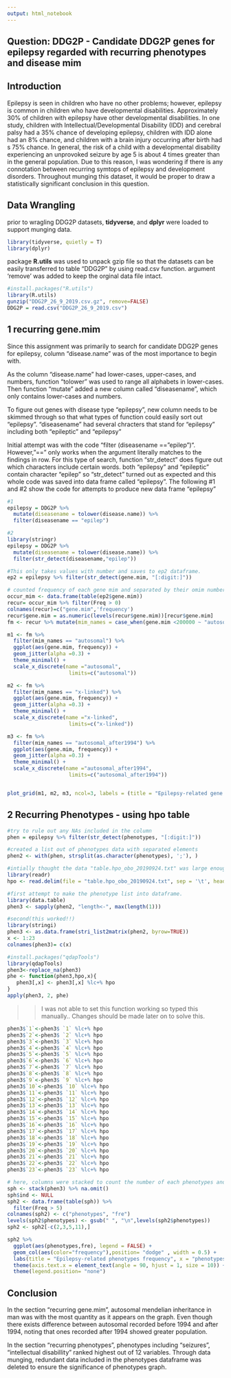 ```yaml
---
output: html_notebook
---
```

## Question: DDG2P - Candidate DDG2P genes for epilepsy regarded with recurring phenotypes and disease mim

## **Introduction**

Epilepsy is seen in children who have no other problems; however, epilepsy is common in children who have developmental disabilities. Approximately 30% of children with epilepsy have other developmental disabilities. In one study, children with Intellectual/Developmental Disability (IDD) and cerebral palsy had a 35% chance of developing epilepsy, children with IDD alone had an 8% chance, and children with a brain injury occurring after birth had s 75% chance. In general, the risk of a child with a developmental disability experiencing an unprovoked seizure by age 5 is about 4 times greater than in the general population. Due to this reason, I was wondering if there is any connotation between recurring symtops of epilepsy and development disorders. Throughout munging this dataset, it would be proper to draw a statistically significant conclusion in this question.

## **Data Wrangling**

prior to wragling DDG2P datasets, **tidyverse**, and **dplyr** were loaded to support munging data. 
```r
library(tidyverse, quietly = T)
library(dplyr)
```

package **R.utils** was used to unpack gzip file so that the datasets can be easily transferred to table "DDG2P" by using read.csv function. argument 'remove' was added to keep the orginal data file intact.
```r
#install.packages("R.utils")
library(R.utils)
gunzip("DDG2P_26_9_2019.csv.gz", remove=FALSE)
DDG2P = read.csv("DDG2P_26_9_2019.csv")
```

## **1 recurring gene.mim**

Since this assignment was primarily to search for candidate DDG2P genes for epilepsy, column "disease.name" was of the most importance to begin with.

As the column "disease.name" had lower-cases, upper-cases, and numbers, function "tolower" was used to range all alphabets in lower-cases. Then function "mutate" added a new column called "diseasename", which only contains lower-cases and numbers.

To figure out genes with disease type "epilepsy", new column needs to be skimmed through so that what types of function could easily sort out "epilepsy". "diseasename" had several chracters that stand for "epilepsy" including both "epileptic" and "epilepsy"

Initial attempt was with the code "filter (diseasename == "epilep")". However, "==" only works when the argument literally matches to the findings in row. For this type of search, function "str_detect" does figure out which characters include certain words. both "epilepsy" and "epileptic" contain character "epilep" so "str_detect" turned out as expected and this whole code was saved into data frame called "epilepsy". The following #1 and #2 show the code for attempts to produce new data frame "epilepsy"

```r
#1
epilepsy = DDG2P %>% 
  mutate(diseasename = tolower(disease.name)) %>% 
  filter(diseasename == "epilep")
```

```r
#2
library(stringr)
epilepsy = DDG2P %>%
  mutate(diseasename = tolower(disease.name)) %>% 
  filter(str_detect(diseasename,"epilep"))
```

```r
#This only takes values with number and saves to ep2 dataframe.
ep2 = epilepsy %>% filter(str_detect(gene.mim, "[:digit:]"))
```

```r
# counted frequency of each gene mim and separated by their omim number setting their names according to OMIM nomenclature.
occur_mim <- data.frame(table(ep2$gene.mim))
recur= occur_mim %>% filter(Freq > 0)
colnames(recur)=c("gene.mim",'frequency')
recur$gene.mim = as.numeric(levels(recur$gene.mim))[recur$gene.mim]
fm <- recur %>% mutate(mim_names = case_when(gene.mim <200000 ~ "autosomal", gene.mim> 300000 & gene.mim <400000 ~ "x-linked", gene.mim > 600000 ~ "autosomal_after1994"))
```

```r
m1 <- fm %>% 
  filter(mim_names == "autosomal") %>% 
  ggplot(aes(gene.mim, frequency)) +
  geom_jitter(alpha =0.3) +
  theme_minimal() + 
  scale_x_discrete(name ="autosomal", 
                    limits=c("autosomal"))

m2 <- fm %>% 
  filter(mim_names == "x-linked") %>% 
  ggplot(aes(gene.mim, frequency)) +
  geom_jitter(alpha =0.3) +
  theme_minimal() + 
  scale_x_discrete(name ="x-linked", 
                    limits=c("x-linked"))

m3 <- fm %>% 
  filter(mim_names == "autosomal_after1994") %>% 
  ggplot(aes(gene.mim, frequency)) +
  geom_jitter(alpha =0.3) +
  theme_minimal() + 
  scale_x_discrete(name ="autosomal_after1994", 
                    limits=c("autosomal_after1994"))


plot_grid(m1, m2, m3, ncol=3, labels = (title = "Epilepsy-related gene.mim frequency"))
```

## **2 Recurring Phenotypes - using hpo table**

```r
#try to rule out any NAs included in the column
phen = epilepsy %>% filter(str_detect(phenotypes, "[:digit:]"))

#created a list out of phenotypes data with separated elements
phen2 <- with(phen, strsplit(as.character(phenotypes), ';'), )

#intially thought the data "table.hpo_obo_20190924.txt" was large enough to use this readr, but then later figured out this was unnecessary. Nonetheless, kept the same code line to include the originality.
library(readr)
hpo <- read.delim(file = "table.hpo_obo_20190924.txt", sep = '\t', header = TRUE, col.names = c('id', 'name'))
```


```r
#first attempt to make the phenotype list into dataframe.
library(data.table)
phen3 <- sapply(phen2, "length<-", max(length(1)))
```


```r
#second(this worked!!)
library(stringi)
phen3 <- as.data.frame(stri_list2matrix(phen2, byrow=TRUE))
x <- 1:23
colnames(phen3)= c(x)
```

```r
#install.packages("qdapTools")
library(qdapTools)
phen3<-replace_na(phen3)
phe <- function(phen3,hpo,x){
   phen3[,x] <- phen3[,x] %lc+% hpo
}
apply(phen3, 2, phe)
```

>>I was not able to set this function working so typed this manually.. Changes should be made later on to solve this.

```r
phen3$`1`<-phen3$ `1` %lc+% hpo
phen3$`2`<-phen3$ `2` %lc+% hpo
phen3$`3`<-phen3$ `3` %lc+% hpo
phen3$`4`<-phen3$ `4` %lc+% hpo
phen3$`5`<-phen3$ `5` %lc+% hpo
phen3$`6`<-phen3$ `6` %lc+% hpo
phen3$`7`<-phen3$ `7` %lc+% hpo
phen3$`8`<-phen3$ `8` %lc+% hpo
phen3$`9`<-phen3$ `9` %lc+% hpo
phen3$`10`<-phen3$ `10` %lc+% hpo
phen3$`11`<-phen3$ `11` %lc+% hpo
phen3$`12`<-phen3$ `12` %lc+% hpo
phen3$`13`<-phen3$ `13` %lc+% hpo
phen3$`14`<-phen3$ `14` %lc+% hpo
phen3$`15`<-phen3$ `15` %lc+% hpo
phen3$`16`<-phen3$ `16` %lc+% hpo
phen3$`17`<-phen3$ `17` %lc+% hpo
phen3$`18`<-phen3$ `18` %lc+% hpo
phen3$`19`<-phen3$ `19` %lc+% hpo
phen3$`20`<-phen3$ `20` %lc+% hpo
phen3$`21`<-phen3$ `21` %lc+% hpo
phen3$`22`<-phen3$ `22` %lc+% hpo
phen3$`23`<-phen3$ `23` %lc+% hpo
```

```r
# here, columns were stacked to count the number of each phenotypes and trivial numbers were ruled out to leave statistically significant numbers only.
sph <- stack(phen3) %>% na.omit()
sph$ind <- NULL
sph2 <- data.frame(table(sph)) %>% 
  filter(Freq > 5)
colnames(sph2) <- c("phenotypes", "fre")
levels(sph2$phenotypes) <- gsub(" ", "\n",levels(sph2$phenotypes))
sph2 <- sph2[-c(2,3,5,11),]
```

```r
sph2 %>%
  ggplot(aes(phenotypes,fre), legend = FALSE) +
  geom_col(aes(color="frequency"),position= "dodge" , width = 0.5) + 
  labs(title = "Epilepsy-related phenotypes frequency", x = "phenotypes", y = "Frequency") +
  theme(axis.text.x = element_text(angle = 90, hjust = 1, size = 10)) + 
  theme(legend.position= "none")
```

## **Conclusion**

In the section "recurring gene.mim", autosomal mendelian inheritance in man was with the most quantity as it appears on the graph. Even though there exists difference between autosomal recorded before 1994 and after 1994, noting that ones recorded after 1994 showed greater population. 

In the section "recurring phenotypes", phenotypes including "seizures", "intellectual disabillity" ranked highest out of 12 variables. Through data munging, redundant data included in the phenotypes dataframe was deleted to ensure the significance of phenotypes graph.
